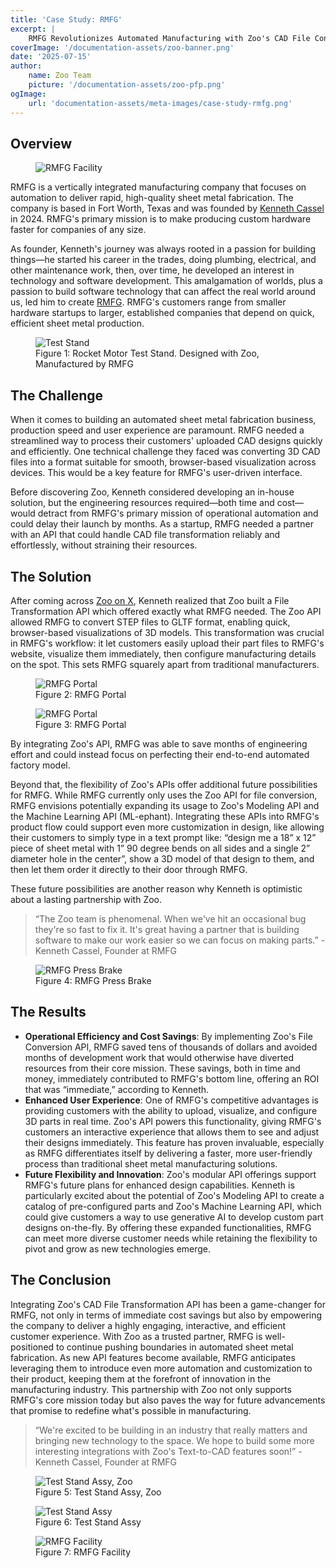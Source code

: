 ```yaml
---
title: 'Case Study: RMFG'
excerpt: |
    RMFG Revolutionizes Automated Manufacturing with Zoo's CAD File Conversion API.
coverImage: '/documentation-assets/zoo-banner.png'
date: '2025-07-15'
author:
    name: Zoo Team
    picture: '/documentation-assets/zoo-pfp.png'
ogImage:
    url: 'documentation-assets/meta-images/case-study-rmfg.png'
---
```


## Overview

<figure>
    <img src="/documentation-assets/case-studies/rmfg/rmfg-01.jpg" alt="RMFG Facility" />
</figure>

RMFG is a vertically integrated manufacturing company that focuses on automation to deliver rapid,
high-quality sheet metal fabrication. The company is based in Fort Worth, Texas and was founded by
[Kenneth Cassel](https://x.com/kennethcassel) in 2024. RMFG's primary mission is to make producing
custom hardware faster for companies of any size.

As founder, Kenneth's journey was always rooted in a passion for building things—he started his
career in the trades, doing plumbing, electrical, and other maintenance work, then, over time, he
developed an interest in technology and software development. This amalgamation of worlds, plus a
passion to build software technology that can affect the real world around us, led him to create
[RMFG](https://www.rmfg.com/). RMFG's customers range from smaller hardware startups to larger,
established companies that depend on quick, efficient sheet metal production.

<figure>
    <img src="/documentation-assets/case-studies/rmfg/test-stand-04.png" alt="Test Stand" />
    <figcaption>
        Figure 1: Rocket Motor Test Stand. Designed with Zoo, Manufactured by RMFG
    </figcaption>
</figure>

## The Challenge

When it comes to building an automated sheet metal fabrication business, production speed and user
experience are paramount. RMFG needed a streamlined way to process their customers' uploaded CAD
designs quickly and efficiently. One technical challenge they faced was converting 3D CAD files into
a format suitable for smooth, browser-based visualization across devices. This would be a key
feature for RMFG's user-driven interface.

Before discovering Zoo, Kenneth considered developing an in-house solution, but the engineering
resources required—both time and cost—would detract from RMFG's primary mission of operational
automation and could delay their launch by months. As a startup, RMFG needed a partner with an API
that could handle CAD file transformation reliably and effortlessly, without straining their
resources.

## The Solution

After coming across [Zoo on X](https://x.com/zoodotdev), Kenneth realized that Zoo built a File
Transformation API which offered exactly what RMFG needed. The Zoo API allowed RMFG to convert STEP
files to GLTF format, enabling quick, browser-based visualizations of 3D models. This transformation
was crucial in RMFG's workflow: it let customers easily upload their part files to RMFG's website,
visualize them immediately, then configure manufacturing details on the spot. This sets RMFG
squarely apart from traditional manufacturers.

<figure>
    <img src="/documentation-assets/case-studies/rmfg/rmfg-portal-01.png" alt="RMFG Portal" />
    <figcaption>Figure 2: RMFG Portal</figcaption>
</figure>

<figure>
    <img src="/documentation-assets/case-studies/rmfg/rmfg-portal-02.png" alt="RMFG Portal" />
    <figcaption>Figure 3: RMFG Portal</figcaption>
</figure>

By integrating Zoo's API, RMFG was able to save months of engineering effort and could instead focus
on perfecting their end-to-end automated factory model.

Beyond that, the flexibility of Zoo's APIs offer additional future possibilities for RMFG. While
RMFG currently only uses the Zoo API for file conversion, RMFG envisions potentially expanding its
usage to Zoo's Modeling API and the Machine Learning API (ML-ephant). Integrating these APIs into
RMFG's product flow could support even more customization in design, like allowing their customers
to simply type in a text prompt like: “design me a 18” x 12” piece of sheet metal with 1” 90 degree
bends on all sides and a single 2” diameter hole in the center”, show a 3D model of that design to
them, and then let them order it directly to their door through RMFG.

These future possibilities are another reason why Kenneth is optimistic about a lasting partnership
with Zoo.

> “The Zoo team is phenomenal. When we've hit an occasional bug they're so fast to fix it. It's
> great having a partner that is building software to make our work easier so we can focus on making
> parts.” - Kenneth Cassel, Founder at RMFG

<figure>
    <img src="/documentation-assets/case-studies/rmfg/rmfg-04.jpg" alt="RMFG Press Brake" />
    <figcaption>Figure 4: RMFG Press Brake</figcaption>
</figure>

## The Results

-   **Operational Efficiency and Cost Savings**: By implementing Zoo's File Conversion API, RMFG
    saved tens of thousands of dollars and avoided months of development work that would otherwise
    have diverted resources from their core mission. These savings, both in time and money,
    immediately contributed to RMFG's bottom line, offering an ROI that was “immediate,” according
    to Kenneth.
-   **Enhanced User Experience**: One of RMFG's competitive advantages is providing customers with
    the ability to upload, visualize, and configure 3D parts in real time. Zoo's API powers this
    functionality, giving RMFG's customers an interactive experience that allows them to see and
    adjust their designs immediately. This feature has proven invaluable, especially as RMFG
    differentiates itself by delivering a faster, more user-friendly process than traditional sheet
    metal manufacturing solutions.
-   **Future Flexibility and Innovation**: Zoo's modular API offerings support RMFG's future plans
    for enhanced design capabilities. Kenneth is particularly excited about the potential of Zoo's
    Modeling API to create a catalog of pre-configured parts and Zoo's Machine Learning API, which
    could give customers a way to use generative AI to develop custom part designs on-the-fly. By
    offering these expanded functionalities, RMFG can meet more diverse customer needs while
    retaining the flexibility to pivot and grow as new technologies emerge.

## The Conclusion

Integrating Zoo's CAD File Transformation API has been a game-changer for RMFG, not only in terms of
immediate cost savings but also by empowering the company to deliver a highly engaging, interactive,
and efficient customer experience. With Zoo as a trusted partner, RMFG is well-positioned to
continue pushing boundaries in automated sheet metal fabrication. As new API features become
available, RMFG anticipates leveraging them to introduce even more automation and customization to
their product, keeping them at the forefront of innovation in the manufacturing industry. This
partnership with Zoo not only supports RMFG's core mission today but also paves the way for future
advancements that promise to redefine what's possible in manufacturing.

> “We're excited to be building in an industry that really matters and bringing new technology to
> the space. We hope to build some more interesting integrations with Zoo's Text-to-CAD features
> soon!” - Kenneth Cassel, Founder at RMFG

<figure>
    <img
        src="/documentation-assets/case-studies/rmfg/test-stand-assy.png"
        alt="Test Stand Assy, Zoo"
    />
    <figcaption>Figure 5: Test Stand Assy, Zoo</figcaption>
</figure>

<figure>
    <img src="/documentation-assets/case-studies/rmfg/test-stand-01.png" alt="Test Stand Assy" />
    <figcaption>Figure 6: Test Stand Assy</figcaption>
</figure>

<figure>
    <img src="/documentation-assets/case-studies/rmfg/rmfg-03.jpg" alt="RMFG Facility" />
    <figcaption>Figure 7: RMFG Facility</figcaption>
</figure>
